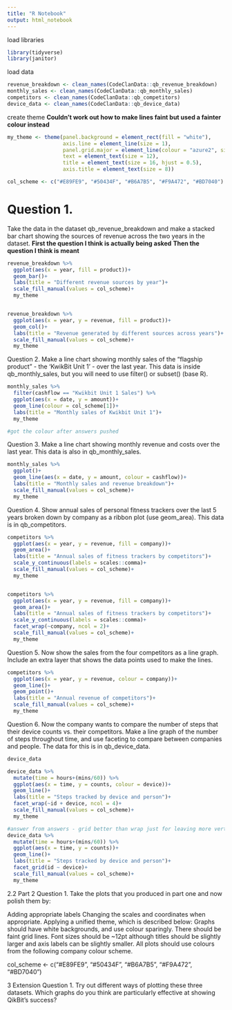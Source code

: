 ```yaml
---
title: "R Notebook"
output: html_notebook
---
```

load libraries
```r
library(tidyverse)
library(janitor)
```
load data
```r
revenue_breakdown <- clean_names(CodeClanData::qb_revenue_breakdown)
monthly_sales <- clean_names(CodeClanData::qb_monthly_sales)
competitors <- clean_names(CodeClanData::qb_competitors)
device_data <- clean_names(CodeClanData::qb_device_data)
```
create theme
__Couldn't work out how to make lines faint but used a fainter colour instead__
```r
my_theme <- theme(panel.background = element_rect(fill = "white"),
                  axis.line = element_line(size = 1),
                  panel.grid.major = element_line(colour = "azure2", size = 0.2),
                  text = element_text(size = 12),
                  title = element_text(size = 16, hjust = 0.5),
                  axis.title = element_text(size = 8))

col_scheme <- c("#E89FE9", "#50434F", "#B6A7B5", "#F9A472", "#BD7040")
```

# Question 1.
Take the data in the dataset qb_revenue_breakdown and make a stacked bar chart showing the sources of revenue across the two years in the dataset.
__First the question I think is actually being asked__
__Then the question I think is meant__

```r

revenue_breakdown %>% 
  ggplot(aes(x = year, fill = product))+
  geom_bar()+
  labs(title = "Different revenue sources by year")+
  scale_fill_manual(values = col_scheme)+
  my_theme


revenue_breakdown %>% 
  ggplot(aes(x = year, y = revenue, fill = product))+
  geom_col()+
  labs(title = "Revenue generated by different sources across years")+
  scale_fill_manual(values = col_scheme)+
  my_theme

```


Question 2.
Make a line chart showing monthly sales of the “flagship product” - the ‘KwikBit Unit 1’ - over the last year. This data is inside qb_monthly_sales, but you will need to use filter() or subset() (base R).

```r

monthly_sales %>% 
  filter(cashflow == "Kwikbit Unit 1 Sales") %>% 
  ggplot(aes(x = date, y = amount))+
  geom_line(colour = col_scheme[1])+
  labs(title = "Monthly sales of Kwikbit Unit 1")+
  my_theme

#got the colour after answers pushed
```

Question 3.
Make a line chart showing monthly revenue and costs over the last year. This data is also in qb_monthly_sales.


```r

monthly_sales %>% 
  ggplot()+
  geom_line(aes(x = date, y = amount, colour = cashflow))+
  labs(title = "Monthly sales and revenue breakdown")+
  scale_fill_manual(values = col_scheme)+
  my_theme

```

Question 4.
Show annual sales of personal fitness trackers over the last 5 years broken down by company as a ribbon plot (use geom_area). This data is in qb_competitors.


```r

competitors %>% 
  ggplot(aes(x = year, y = revenue, fill = company))+
  geom_area()+
  labs(title = "Annual sales of fitness trackers by competitors")+
  scale_y_continuous(labels = scales::comma)+
  scale_fill_manual(values = col_scheme)+
  my_theme


competitors %>% 
  ggplot(aes(x = year, y = revenue, fill = company))+
  geom_area()+
  labs(title = "Annual sales of fitness trackers by competitors")+
  scale_y_continuous(labels = scales::comma)+
  facet_wrap(~company, ncol = 2)+
  scale_fill_manual(values = col_scheme)+
  my_theme

```


Question 5.
Now show the sales from the four competitors as a line graph. Include an extra layer that shows the data points used to make the lines.


```r

competitors %>% 
  ggplot(aes(x = year, y = revenue, colour = company))+
  geom_line()+
  geom_point()+
  labs(title = "Annual revenue of competitors")+
  scale_fill_manual(values = col_scheme)+
  my_theme

```



Question 6.
Now the company wants to compare the number of steps that their device counts vs. their competitors. Make a line graph of the number of steps throughout time, and use faceting to compare between companies and people. The data for this is in qb_device_data.

```r
device_data

device_data %>% 
  mutate(time = hours+(mins/60)) %>% 
  ggplot(aes(x = time, y = counts, colour = device))+
  geom_line()+
  labs(title = "Steps tracked by device and person")+
  facet_wrap(~id + device, ncol = 4)+
  scale_fill_manual(values = col_scheme)+
  my_theme

#answer from answers - grid better than wrap just for leaving more vertical room
device_data %>% 
  mutate(time = hours+(mins/60)) %>% 
  ggplot(aes(x = time, y = counts))+
  geom_line()+
  labs(title = "Steps tracked by device and person")+
  facet_grid(id ~ device)+
  scale_fill_manual(values = col_scheme)+
  my_theme


```


2.2 Part 2
Question 1.
Take the plots that you produced in part one and now polish them by:

Adding appropriate labels
Changing the scales and coordinates when appropriate.
Applying a unified theme, which is described below:
Graphs should have white backgrounds, and use colour sparingly.
There should be faint grid lines.
Font sizes should be ~12pt although titles should be slightly larger and axis labels can be slightly smaller.
All plots should use colours from the following company colour scheme.


col_scheme <- c("#E89FE9", "#50434F", "#B6A7B5", "#F9A472", "#BD7040")


3 Extension
Question 1.
Try out different ways of plotting these three datasets. Which graphs do you think are particularly effective at showing QikBit’s success?

